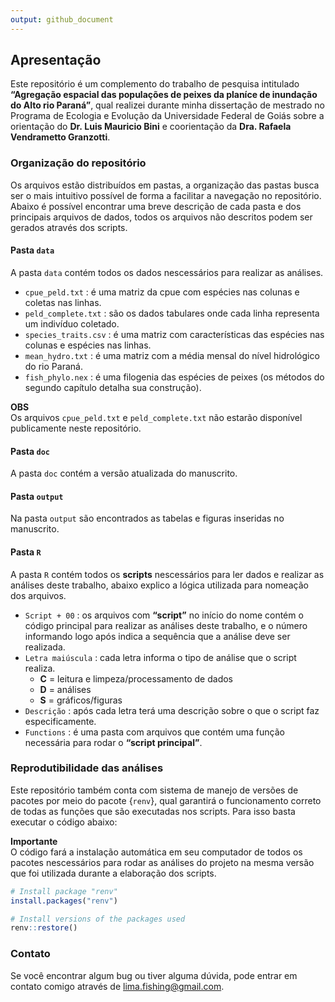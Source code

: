 ```yaml
---
output: github_document
---
```


## Apresentação

Este repositório é um complemento do trabalho de pesquisa intitulado **"Agregação espacial das populações de peixes da planíce de inundação do Alto rio Paraná"**, qual realizei durante minha dissertação de mestrado no Programa de Ecologia e Evolução da Universidade Federal de Goiás sobre a orientação do **Dr. Luis Mauricio Bini** e coorientação da **Dra. Rafaela Vendrametto Granzotti**.

### Organização do repositório

Os arquivos estão distribuídos em pastas, a organização das pastas busca ser o mais intuitivo possível de forma a facilitar a navegação no repositório. Abaixo é possível encontrar uma breve descrição de cada pasta e dos principais arquivos de dados, todos os arquivos não descritos podem ser gerados através dos scripts.

#### Pasta `data`

A pasta `data` contém todos os dados nescessários para realizar as análises.\

-   `cpue_peld.txt` : é uma matriz da cpue com espécies nas colunas e coletas nas linhas.\
-   `peld_complete.txt` : são os dados tabulares onde cada linha representa um indivíduo coletado.\
-   `species_traits.csv` : é uma matriz com características das espécies nas colunas e espécies nas linhas.\
-   `mean_hydro.txt` : é uma matriz com a média mensal do nível hidrológico do rio Paraná.\
-   `fish_phylo.nex` : é uma filogenia das espécies de peixes (os métodos do segundo capítulo detalha sua construção).\

**OBS**\
Os arquivos `cpue_peld.txt` e `peld_complete.txt` não estarão disponível publicamente neste repositório.\

#### Pasta `doc`

A pasta `doc` contém a versão atualizada do manuscrito.

#### Pasta `output`

Na pasta `output` são encontrados as tabelas e figuras inseridas no manuscrito.

#### Pasta `R`

A pasta `R` contém todos os **scripts** nescessários para ler dados e realizar as análises deste trabalho, abaixo explico a lógica utilizada para nomeação dos arquivos.\

-   `Script + 00` : os arquivos com **"script"** no início do nome contém o código principal para realizar as análises deste trabalho, e o número informando logo após indica a sequência que a análise deve ser realizada.\
-   `Letra maiúscula` : cada letra informa o tipo de análise que o script realiza.\
    -   **C** = leitura e limpeza/processamento de dados\
    -   **D** = análises\
    -   **S** = gráficos/figuras\
-   `Descrição` : após cada letra terá uma descrição sobre o que o script faz especificamente.\
-   `Functions` : é uma pasta com arquivos que contém uma função necessária para rodar o **"script principal"**.

### Reprodutibilidade das análises

Este repositório também conta com sistema de manejo de versões de pacotes por meio do pacote {`renv`}, qual garantirá o funcionamento correto de todas as funções que são executadas nos scripts. Para isso basta executar o código abaixo:

**Importante**\
O código fará a instalação automática em seu computador de todos os pacotes nescessários para rodar as análises do projeto na mesma versão que foi utilizada durante a elaboração dos scripts.

```r

# Install package "renv"
install.packages("renv")

# Install versions of the packages used
renv::restore()

```

### Contato

Se você encontrar algum bug ou tiver alguma dúvida, pode entrar em contato comigo através de [lima.fishing\@gmail.com](mailto:lima.fishing@gmail.com){.email}.
